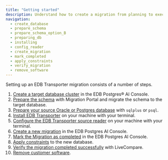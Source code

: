 ```yaml
---
title: "Getting started"
description: Understand how to create a migration from planning to execution. 
navigation:
  - create_database
  - prepare_schema
  - prepare_schema_option_B
  - preparing_db
  - installing
  - config_reader
  - create_migration
  - mark_completed
  - apply_constraints
  - verify_migration
  - remove_software
---
```


Setting up an EDB Transporter migration consists of a number of steps.

1.  [Create a target database cluster](create_database) in the EDB Postgres® AI Console. 
1.  [Prepare the schema](prepare_schema) with Migration Portal and migrate the schema to the target database. 
1.  [Prepare your source Oracle or Postgres database](preparing_db) with `sqlplus` or `psql`. 
1.  [Install EDB Transporter](installing) on your machine with your terminal.
1.  [Configure the EDB Transporter source reader](config-reader) on your machine with your terminal. 
1.  [Create a new migration](create_migration) in the EDB Postgres AI Console. 
1.  [Mark the Migration as completed](mark_completed) in the EDB Postgres AI Console. 
1.  [Apply constraints](apply_constraints) to the new database.
1.  [Verify the migration completed successfully](verify_migration) with LiveCompare.
1.  [Remove customer software](remove_software). 
